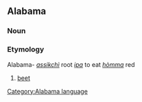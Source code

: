 ==Alabama==
===Noun===
===Etymology===
Alabama- ''[[assikchì]]'' root ''[[ipa]]'' to eat ''[[hòmma]]'' red
# [[beet]]
[[Category:Alabama language]]